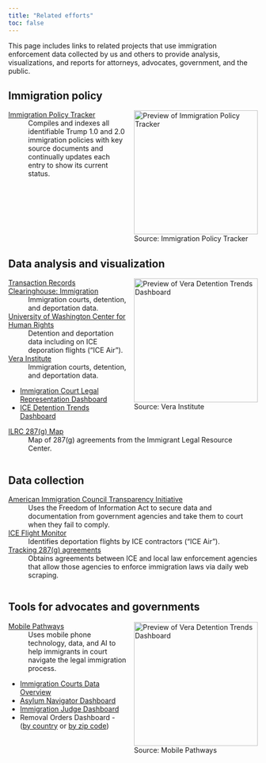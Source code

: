 ```yaml
---
title: "Related efforts"
toc: false
---
```


This page includes links to related projects that use immigration enforcement data collected by us and others to provide analysis, visualizations, and reports for attorneys, advocates, government, and the public.

## Immigration policy

<div style="float: right; padding-left: 15px"><img src="img/policy-tracker-screenshot.png" alt="Preview of Immigration Policy Tracker" width=250><br><figcaption>Source: Immigration Policy Tracker</figcaption></div>

[Immigration Policy Tracker](https://immpolicytracking.org)  
: Compiles and indexes all identifiable Trump 1.0 and 2.0 immigration policies with key source documents and continually updates each entry to show its current status. 

<div style="clear: both;"></div>

## Data analysis and visualization

<div style="float: right; padding-left: 15px"><img src="img/vera-screenshot.png" alt="Preview of Vera Detention Trends Dashboard" width=250><br><figcaption>Source: Vera Institute</figcaption></div>

[Transaction Records Clearinghouse: Immigration](https://tracreports.org/immigration)
: Immigration courts, detention, and deportation data.

[University of Washington Center for Human Rights](https://jsis.washington.edu/humanrights/)
: Detention and deportation data including on ICE deporation flights ("ICE Air").

[Vera Institute](https://www.vera.org)
: Immigration courts, detention, and deportation data.

  - [Immigration Court Legal Representation Dashboard](https://www.vera.org/ending-mass-incarceration/reducing-incarceration/detention-of-immigrants/advancing-universal-representation-initiative/immigration-data-tools-and-maps)
  - [ICE Detention Trends Dashboard](https://www.vera.org/ice-detention-trends)

[ILRC 287(g) Map](https://www.ilrc.org/practitioners/national-map-287g-agreements)
: Map of 287(g) agreements from the Immigrant Legal Resource Center. 

<div style="clear: both;"></div>

## Data collection

[American Immigration Council Transparency Initiative](https://www.americanimmigrationcouncil.org/what-we-do/government-transparency)
: Uses the Freedom of Information Act to secure data and documentation from government agencies and take them to court when they fail to comply. 

[ICE Flight Monitor](https://humanrightsfirst.org/ice-flight-monitor/)
: Identifies deportation flights by ICE contractors ("ICE Air").

[Tracking 287(g) agreements](https://github.com/appelson/Tracking-287g)
: Obtains agreements between ICE and local law enforcement agencies that allow those agencies to enforce immigration laws via daily web scraping.

<div style="clear: both;"></div>

## Tools for advocates and governments

<div style="float: right; padding-left: 15px"><img src="img/mobile-pathways-screenshot.png" alt="Preview of Vera Detention Trends Dashboard" width=250><br><figcaption>Source: Mobile Pathways</figcaption></div>

<!-- * [Immigration Commons](https://immigrationcommons.org) -->
<!-- : Data analysis and visualization platform on immigration court proceedings for civil society and local government.  -->

[Mobile Pathways](https://www.mobilepathways.org) 
: Uses mobile phone technology, data, and AI to help immigrants in court navigate the legal immigration process.

 - [Immigration Courts Data Overview](https://www.mobilepathways.org/immigration-court-data)
 - [Asylum Navigator Dashboard](https://www.mobilepathways.org/dashboards/asylum-navigator-dashboard)
 - [Immigration Judge Dashboard](https://www.mobilepathways.org/dashboards/judge-profiles)
 - Removal Orders Dashboard - ([by country](https://www.mobilepathways.org/dashboards/deportation-map) or [by zip code](https://www.mobilepathways.org/dashboards/us-deportation-map))
